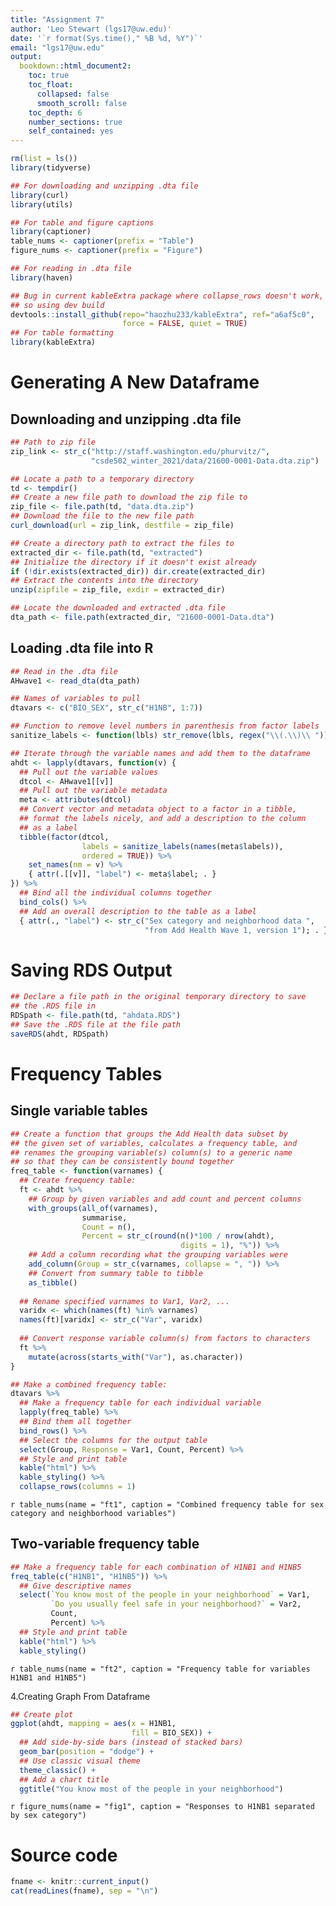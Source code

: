 ```yaml
---
title: "Assignment 7"
author: 'Leo Stewart (lgs17@uw.edu)'
date: '`r format(Sys.time()," %B %d, %Y")`'
email: "lgs17@uw.edu"
output:
  bookdown::html_document2:
    toc: true
    toc_float:
      collapsed: false
      smooth_scroll: false
    toc_depth: 6
    number_sections: true
    self_contained: yes
---
```



```r
rm(list = ls())
library(tidyverse)

## For downloading and unzipping .dta file
library(curl)
library(utils)

## For table and figure captions
library(captioner)
table_nums <- captioner(prefix = "Table")
figure_nums <- captioner(prefix = "Figure")

## For reading in .dta file
library(haven)

## Bug in current kableExtra package where collapse_rows doesn't work,
## so using dev build
devtools::install_github(repo="haozhu233/kableExtra", ref="a6af5c0", 
                         force = FALSE, quiet = TRUE)
## For table formatting
library(kableExtra)
```

# Generating A New Dataframe

## Downloading and unzipping .dta file
```r
## Path to zip file
zip_link <- str_c("http://staff.washington.edu/phurvitz/",
                  "csde502_winter_2021/data/21600-0001-Data.dta.zip")

## Locate a path to a temporary directory
td <- tempdir()
## Create a new file path to download the zip file to
zip_file <- file.path(td, "data.dta.zip")
## Download the file to the new file path
curl_download(url = zip_link, destfile = zip_file)

## Create a directory path to extract the files to
extracted_dir <- file.path(td, "extracted")
## Initialize the directory if it doesn't exist already
if (!dir.exists(extracted_dir)) dir.create(extracted_dir)
## Extract the contents into the directory
unzip(zipfile = zip_file, exdir = extracted_dir)

## Locate the downloaded and extracted .dta file
dta_path <- file.path(extracted_dir, "21600-0001-Data.dta")
```

## Loading .dta file into R
```r
## Read in the .dta file
AHwave1 <- read_dta(dta_path)

## Names of variables to pull
dtavars <- c("BIO_SEX", str_c("H1NB", 1:7))

## Function to remove level numbers in parenthesis from factor labels
sanitize_labels <- function(lbls) str_remove(lbls, regex("\\(.\\)\\ "))

## Iterate through the variable names and add them to the dataframe
ahdt <- lapply(dtavars, function(v) {
  ## Pull out the variable values
  dtcol <- AHwave1[[v]]
  ## Pull out the variable metadata
  meta <- attributes(dtcol)
  ## Convert vector and metadata object to a factor in a tibble,
  ## format the labels nicely, and add a description to the column 
  ## as a label
  tibble(factor(dtcol, 
                labels = sanitize_labels(names(meta$labels)), 
                ordered = TRUE)) %>%
    set_names(nm = v) %>%
    { attr(.[[v]], "label") <- meta$label; . }
}) %>%
  ## Bind all the individual columns together
  bind_cols() %>%
  ## Add an overall description to the table as a label
  { attr(., "label") <- str_c("Sex category and neighborhood data ",
                              "from Add Health Wave 1, version 1"); . }
```


# Saving RDS Output
```r
## Declare a file path in the original temporary directory to save 
## the .RDS file in
RDSpath <- file.path(td, "ahdata.RDS")
## Save the .RDS file at the file path
saveRDS(ahdt, RDSpath)
```


# Frequency Tables
## Single variable tables
```r
## Create a function that groups the Add Health data subset by
## the given set of variables, calculates a frequency table, and
## renames the grouping variable(s) column(s) to a generic name
## so that they can be consistently bound together
freq_table <- function(varnames) {
  ## Create frequency table:
  ft <- ahdt %>%
    ## Group by given variables and add count and percent columns
    with_groups(all_of(varnames), 
                summarise, 
                Count = n(),
                Percent = str_c(round(n()*100 / nrow(ahdt), 
                                      digits = 1), "%")) %>%
    ## Add a column recording what the grouping variables were
    add_column(Group = str_c(varnames, collapse = ", ")) %>%
    ## Convert from summary table to tibble
    as_tibble()
  
  ## Rename specified varnames to Var1, Var2, ...
  varidx <- which(names(ft) %in% varnames)
  names(ft)[varidx] <- str_c("Var", varidx)
  
  ## Convert response variable column(s) from factors to characters
  ft %>%
    mutate(across(starts_with("Var"), as.character))
}

## Make a combined frequency table:
dtavars %>%
  ## Make a frequency table for each individual variable
  lapply(freq_table) %>%
  ## Bind them all together
  bind_rows() %>%
  ## Select the columns for the output table
  select(Group, Response = Var1, Count, Percent) %>%
  ## Style and print table
  kable("html") %>%
  kable_styling() %>%
  collapse_rows(columns = 1)
```
`r table_nums(name = "ft1", caption = "Combined frequency table for sex category and neighborhood variables")`

## Two-variable frequency table
```r
## Make a frequency table for each combination of H1NB1 and H1NB5
freq_table(c("H1NB1", "H1NB5")) %>%
  ## Give descriptive names
  select(`You know most of the people in your neighborhood` = Var1,
         `Do you usually feel safe in your neighborhood?` = Var2, 
         Count, 
         Percent) %>%
  ## Style and print table
  kable("html") %>%
  kable_styling()
```
`r table_nums(name = "ft2", caption = "Frequency table for variables H1NB1 and H1NB5")`

  
4.Creating Graph From Dataframe
```r
## Create plot
ggplot(ahdt, mapping = aes(x = H1NB1, 
                           fill = BIO_SEX)) +
  ## Add side-by-side bars (instead of stacked bars)
  geom_bar(position = "dodge") +
  ## Use classic visual theme
  theme_classic() +
  ## Add a chart title
  ggtitle("You know most of the people in your neighborhood")
```
`r figure_nums(name = "fig1", caption = "Responses to H1NB1 separated by sex category")`

# Source code
```r
fname <- knitr::current_input()
cat(readLines(fname), sep = "\n")
```